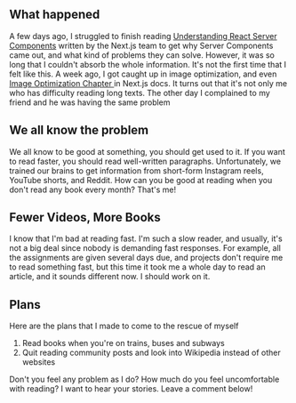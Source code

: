 ## What happened
A few days ago, I struggled to finish reading [Understanding React Server Components](https://vercel.com/blog/understanding-react-server-components) written by the Next.js team to get why Server Components came out, and what kind of problems they can solve. However, it was so long that I couldn't absorb the whole information. It's not the first time that I felt like this. A week ago, I got caught up in image optimization, and even [Image Optimization Chapter 
](https://nextjs.org/docs/pages/building-your-application/optimizing/images) in Next.js docs. It turns out that it's not only me who has difficulty reading long texts. The other day I complained to my friend and he was having the same problem

## We all know the problem
We all know to be good at something, you should get used to it. If you want to read faster, you should read well-written paragraphs. Unfortunately, we trained our brains to get information from short-form Instagram reels, YouTube shorts, and Reddit. How can you be good at reading when you don't read any book every month? That's me!

## Fewer Videos, More Books
I know that I'm bad at reading fast. I'm such a slow reader, and usually, it's not a big deal since nobody is demanding fast responses. For example, all the assignments are given several days due, and projects don't require me to read something fast, but this time it took me a whole day to read an article, and it sounds different now. I should work on it.

## Plans
Here are the plans that I made to come to the rescue of myself

1. Read books when you're on trains, buses and subways
2. Quit reading community posts and look into Wikipedia instead of other websites

Don't you feel any problem as I do? How much do you feel uncomfortable with reading? I want to hear your stories. Leave a comment below!



